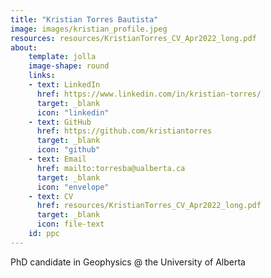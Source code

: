 ```yaml
---
title: "Kristian Torres Bautista"
image: images/kristian_profile.jpeg
resources: resources/KristianTorres_CV_Apr2022_long.pdf
about:
    template: jolla
    image-shape: round
    links:
    - text: LinkedIn
      href: https://www.linkedin.com/in/kristian-torres/
      target: _blank
      icon: "linkedin"
    - text: GitHub
      href: https://github.com/kristiantorres
      target: _blank
      icon: "github"
    - text: Email
      href: mailto:torresba@ualberta.ca
      target: _blank
      icon: "envelope"
    - text: CV
      href: resources/KristianTorres_CV_Apr2022_long.pdf
      target: _blank
      icon: file-text
    id: ppc
---
```

:::{#ppc}
PhD candidate in Geophysics @ the University of Alberta
:::
